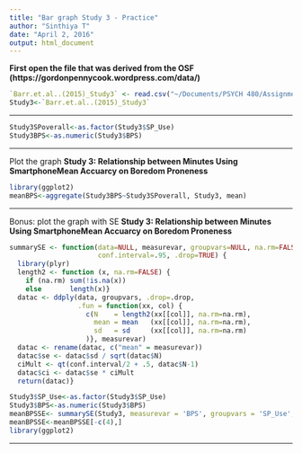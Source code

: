---
title: "Bar graph Study 3 - Practice"
author: "Sinthiya T"
date: "April 2, 2016"
output: html_document
---

**First open the file that was derived from the OSF (https://gordonpennycook.wordpress.com/data/)**
```{r, echo=FALSE}
`Barr.et.al..(2015)_Study3` <- read.csv("~/Documents/PSYCH 480/Assignment 4/Barr et al. (2015)_Study3.csv")
Study3<-`Barr.et.al..(2015)_Study3`
```

***

```{r, echo=FALSE}
Study3SPoverall<-as.factor(Study3$SP_Use)
Study3BPS<-as.numeric(Study3$BPS)
```


***
Plot the graph  **Study 3: Relationship between Minutes Using Smartphone\nand Mean Accuarcy on Boredom Proneness**
```{r, }
library(ggplot2)
meanBPS<-aggregate(Study3BPS~Study3SPoverall, Study3, mean)

```

***

Bonus: plot the graph with SE **Study 3: Relationship between Minutes Using Smartphone\nand Mean Accuarcy on Boredom Proneness**
```{r, echo=FALSE}
summarySE <- function(data=NULL, measurevar, groupvars=NULL, na.rm=FALSE,
                      conf.interval=.95, .drop=TRUE) {
  library(plyr)
  length2 <- function (x, na.rm=FALSE) {
    if (na.rm) sum(!is.na(x))
    else       length(x)}
  datac <- ddply(data, groupvars, .drop=.drop,
                 .fun = function(xx, col) {
                   c(N    = length2(xx[[col]], na.rm=na.rm),
                     mean = mean   (xx[[col]], na.rm=na.rm),
                     sd   = sd     (xx[[col]], na.rm=na.rm)
                   )}, measurevar)
  datac <- rename(datac, c("mean" = measurevar))
  datac$se <- datac$sd / sqrt(datac$N)  
  ciMult <- qt(conf.interval/2 + .5, datac$N-1)
  datac$ci <- datac$se * ciMult
  return(datac)}
```
```{r}
Study3$SP_Use<-as.factor(Study3$SP_Use)
Study3$BPS<-as.numeric(Study3$BPS)
meanBPSSE<- summarySE(Study3, measurevar = 'BPS', groupvars = 'SP_Use', na.rm=TRUE)
meanBPSSE<-meanBPSSE[-c(4),]
library(ggplot2)

```

***